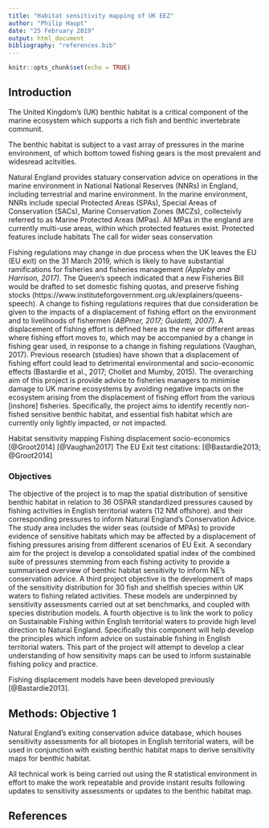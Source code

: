 ```yaml
---
title: "Habitat sensitivity mapping of UK EEZ"
author: "Philip Haupt"
date: "25 February 2019"
output: html_document
bibliography: "references.bib"
---
```


```r
knitr::opts_chunk$set(echo = TRUE)
```

## Introduction
The United Kingdom's (UK) benthic habitat is a critical component of the marine ecosystem which supports a rich fish and benthic invertebrate communit. 

The benthic habitat is subject to a vast array of pressures in the marine environment, of which bottom towed fishing gears is the most prevalent and widesread acitvities.

Natural England provides statuary conservation advice on operations in the marine environment in National National Reserves (NNRs) in England, including terrestrial and marine environment. In the marine environment, NNRs include special Protected Areas (SPAs), Special Areas of Conservation (SACs), Marine Conservation Zones (MCZs), collecteivly referred to as Marine Protected Areas (MPas). All MPas in the england are currently multi-use areas, within which protected features exist. Protected features include habitats The call for wider seas conservation 



Fishing regulations may change in due process when the UK leaves the EU (EU exit) on the 31 March 2019, which is likely to have substantial ramifications for fisheries and fisheries management *(Appleby and Harrison, 2017)*. The Queen’s speech indicated that a new Fisheries Bill would be drafted to set domestic fishing quotas, and preserve fishing stocks (https://www.instituteforgovernment.org.uk/explainers/queens-speech). A change to fishing regulations requires that due consideration be given to the impacts of a displacement of fishing effort on the environment and to livelihoods of fishermen *(ABPmer, 2017; Guidetti, 2007)*. A displacement of fishing effort is defined here as the new or different areas where fishing effort moves to, which may be accompanied by a change in fishing gear used, in response to a change in fishing regulations (Vaughan, 2017). Previous research (studies) have shown that a displacement of fishing effort could lead to detrimental environmental and socio-economic effects (Bastardie et al., 2017; Chollet and Mumby, 2015).
The overarching aim of this project is provide advice to fisheries managers to minimise damage to UK marine ecosystems by avoiding negative impacts on the ecosystem arising from the displacement of fishing effort from the various [inshore] fisheries. Specifically, the project aims to identify recently non-fished sensitive benthic habitat, and essential fish habitat which are currently only lightly impacted, or not impacted. 





Habitat sensitivity mapping
Fishing displacement socio-economics [@Groot2014] [@Vaughan2017]
The EU Exit 
test citations: [@Bastardie2013; @Groot2014]

### Objectives
The objective of the project is to map the spatial distribution of sensitive benthic habitat in relation to 36 OSPAR standardized pressures caused by fishing activities in English territorial waters (12 NM offshore). 
 and their corresponding pressures to inform Natural England’s Conservation Advice. The study area includes the wider seas (outside of MPAs) to provide evidence of sensitive habitats which may be affected by a displacement of fishing pressures arising from different scenarios of EU Exit. 
A secondary aim for the project is develop a consolidated spatial index of the combined suite of pressures stemming from each fishing activity to provide a summarised overview of benthic habitat sensitivity to inform NE’s conservation advice. 
A third project objective is the development of maps of the sensitivity distribution for 30 fish and shellfish species within UK waters to fishing related activities. These models are underpinned by sensitivity assessments carried out at set benchmarks, and coupled with species distribution models.
A fourth objective is to link the work to policy on Sustainable Fishing within English territorial waters to provide high level direction to Natural England. Specifically this component will help develop the principles which inform advice on sustainable fishing in English territorial waters. This part of the project will attempt to develop a clear understanding of how sensitivity maps can be used to inform sustainable fishing policy and practice. 


Fishing displacement models have been developed previously [@Bastardie2013].



## Methods: Objective 1
Natural England’s exiting conservation advice database, which houses sensitivity assessments for all biotopes in English territorial waters, will be used in conjunction with existing benthic habitat maps to derive sensitivity maps for benthic habitat.

All technical work is being carried out using the R statistical environment in effort to make the work repeatable and provide instant results following updates to sensitivity assessments or updates to the benthic habitat map.

## References

